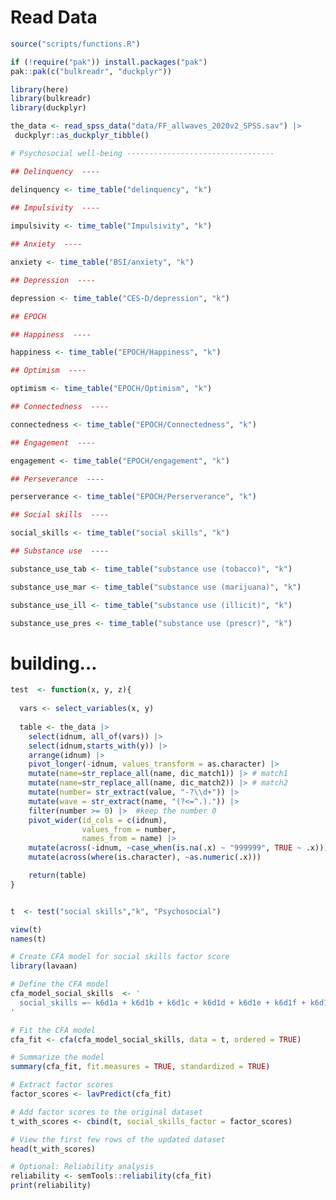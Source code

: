 

# Read Data

```r

source("scripts/functions.R")

if (!require("pak")) install.packages("pak")
pak::pak(c("bulkreadr", "duckplyr"))

library(here)
library(bulkreadr)
library(duckplyr)

the_data <- read_spss_data("data/FF_allwaves_2020v2_SPSS.sav") |> 
 duckplyr::as_duckplyr_tibble()

```

```r
# Psychosocial well-being ---------------------------------

## Delinquency  ----

delinquency <- time_table("delinquency", "k")
 
## Impulsivity  ----

impulsivity <- time_table("Impulsivity", "k")

## Anxiety  ----

anxiety <- time_table("BSI/anxiety", "k")

## Depression  ----

depression <- time_table("CES-D/depression", "k")

## EPOCH

## Happiness  ----

happiness <- time_table("EPOCH/Happiness", "k")

## Optimism  ----

optimism <- time_table("EPOCH/Optimism", "k")

## Connectedness  ----

connectedness <- time_table("EPOCH/Connectedness", "k")

## Engagement  ----

engagement <- time_table("EPOCH/engagement", "k")

## Perseverance  ----

perserverance <- time_table("EPOCH/Perserverance", "k")

## Social skills  ----

social_skills <- time_table("social skills", "k")

## Substance use  ----

substance_use_tab <- time_table("substance use (tobacco)", "k")

substance_use_mar <- time_table("substance use (marijuana)", "k")

substance_use_ill <- time_table("substance use (illicit)", "k")

substance_use_pres <- time_table("substance use (prescr)", "k")

```

# building... 
```r
test  <- function(x, y, z){
  
  vars <- select_variables(x, y)
  
  table <- the_data |> 
    select(idnum, all_of(vars)) |> 
    select(idnum,starts_with(y)) |> 
    arrange(idnum) |> 
    pivot_longer(-idnum, values_transform = as.character) |>
    mutate(name=str_replace_all(name, dic_match1)) |> # match1 
    mutate(name=str_replace_all(name, dic_match2)) |> # match2
    mutate(number= str_extract(value, "-?\\d+")) |> 
    mutate(wave = str_extract(name, "(?<=^.).")) |> 
    filter(number >= 0) |>  #keep the number 0
    pivot_wider(id_cols = c(idnum), 
                values_from = number, 
                names_from = name) |> 
    mutate(across(-idnum, ~case_when(is.na(.x) ~ "999999", TRUE ~ .x))) |> 
    mutate(across(where(is.character), ~as.numeric(.x)))

    return(table)
}


t  <- test("social skills","k", "Psychosocial")

view(t)
names(t)

# Create CFA model for social skills factor score
library(lavaan)

# Define the CFA model
cfa_model_social_skills  <- '
  social_skills =~ k6d1a + k6d1b + k6d1c + k6d1d + k6d1e + k6d1f + k6d1g + k6d1h + k6d1i + k6d1j + k6d1k + k6d1l
'

# Fit the CFA model
cfa_fit <- cfa(cfa_model_social_skills, data = t, ordered = TRUE)

# Summarize the model
summary(cfa_fit, fit.measures = TRUE, standardized = TRUE)

# Extract factor scores
factor_scores <- lavPredict(cfa_fit)

# Add factor scores to the original dataset
t_with_scores <- cbind(t, social_skills_factor = factor_scores)

# View the first few rows of the updated dataset
head(t_with_scores)

# Optional: Reliability analysis
reliability <- semTools::reliability(cfa_fit)
print(reliability)

```

